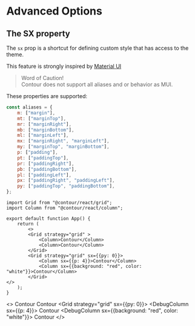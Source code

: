 
<Meta title="Docs/Advanced" />

# Advanced Options

## The SX property

The `sx` prop is a shortcut for defining custom style that has access to the theme.

This feature is strongly inspired by [Material UI](https://mui.com/system/the-sx-prop/)

> Word of Caution!  
> Contour does not support all aliases and or behavior as MUI.

These properties are supported:

```js
const aliases = {
	m: ["margin"],
	mt: ["marginTop"],
	mr: ["marginRight"],
	mb: ["marginBottom"],
	ml: ["marginLeft"],
	mx: ["marginRight", "marginLeft"],
	my: ["marginTop", "marginBottom"],
	p: ["padding"],
	pt: ["paddingTop"],
	pr: ["paddingRight"],
	pb: ["paddingBottom"],
	pl: ["paddingLeft"],
	px: ["paddingRight", "paddingLeft"],
	py: ["paddingTop", "paddingBottom"],
};
```

```tsx
import Grid from "@contour/react/grid";
import Column from "@contour/react/column";

export default function App() {
	return (
        <>
		<Grid strategy="grid" >
			<Column>Contour</Column>
			<Column>Contour</Column>
		</Grid>
		<Grid strategy="grid" sx={{py: 0}}>
			<Column sx={{p: 4}}>Contour</Column>
			<Column sx={{background: "red", color: "white"}}>Contour</Column>
		</Grid>
</>
	);
}
```
<>
	<DebugBox>
		<Grid strategy="grid">
			<DebugColumn>
				<DebugBox>Contour</DebugBox>
			</DebugColumn>
			<DebugColumn>
				<DebugBox>Contour</DebugBox>
			</DebugColumn>
		</Grid>
	</DebugBox>
	<DebugBox>
		<Grid strategy="grid" sx={{py: 0}}>
			<DebugColumn  sx={{p: 4}}>
				<DebugBox>Contour</DebugBox>
			</DebugColumn>
			<DebugColumn sx={{background: "red", color: "white"}}>
				<DebugBox>Contour</DebugBox>
			</DebugColumn>
		</Grid>
	</DebugBox>
</>
